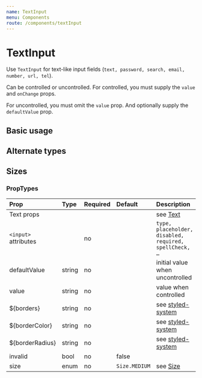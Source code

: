 ```yaml
---
name: TextInput
menu: Components
route: /components/textInput
---
```



# TextInput

Use `TextInput` for text-like input fields (`text, password, search, email, number,
url, tel`).

Can be controlled or uncontrolled. For controlled, you must supply the
`value` and `onChange` props.

For uncontrolled, you must omit the `value` prop. And optionally supply the
`defaultValue` prop.


## Basic usage

<Playground>
    <TextInput
        placeholder="Your favorite movie"
        defaultValue="One Flew Over the Cuckoo's Nest"
        mb={4}
    />
    <TextInput placeholder="Your favorite dinner" disabled width="45%" mr={8} />
    <TextInput placeholder="Your favorite beverage" required width="45%" />
</Playground>

## Alternate types

<Playground>
    <TextInput type="password" placeholder="Password" mb={4} />
    <TextInput type="search" placeholder="Search" mb={4} />
    <TextInput type="email" placeholder="Email" mb={4} />
    <TextInput type="number" placeholder="Number" mb={4} />
    <TextInput type="url" placeholder="URL" mb={4} />
    <TextInput type="tel" placeholder="Telephone" mb={4} />
</Playground>

## Sizes

<Playground>
    <TextInput placeholder="Your favorite book" size={Size.SMALL} display="block" mb={4} />
    <TextInput placeholder="Your favorite book" size={Size.MEDIUM} display="block" mb={4} />
    <TextInput placeholder="Your favorite book" size={Size.LARGE} display="block" mb={4} />
</Playground>


### PropTypes

| Prop | Type | Required | Default | Description |
|:-----|:-----|:---------|:--------|:------------|
| Text props | | | | see [Text](/components/text) |
| `<input>` attributes | | no | | `type, placeholder, disabled, required, spellCheck, …` |
| defaultValue | string | no | | initial value when uncontrolled |
| value | string | no | | value when controlled |
| ${borders} | string | no | | see [styled-system](https://jxnblk.com/styled-system/) |
| ${borderColor} | string | no | | see [styled-system](https://jxnblk.com/styled-system/) |
| ${borderRadius} | string | no | | see [styled-system](https://jxnblk.com/styled-system/) |
| invalid | bool | no | false |  |
| size | enum | no | `Size.MEDIUM` | see [Size](/common/size) |
